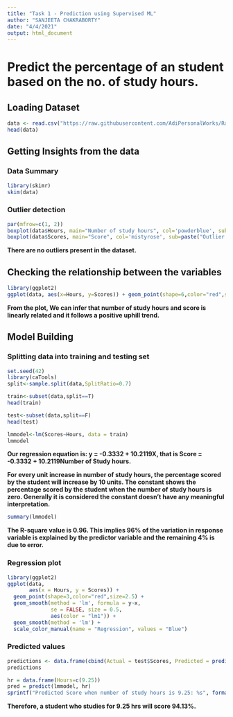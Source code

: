 ---
title: "Task 1 - Prediction using Supervised ML"
author: "SANJEETA CHAKRABORTY"
date: "4/4/2021"
output: html_document
---

# Predict the percentage of an student based on the no. of study hours.

## Loading Dataset

```{r}
data <- read.csv("https://raw.githubusercontent.com/AdiPersonalWorks/Random/master/student_scores%20-%20student_scores.csv")
head(data)
```

## Getting Insights from the data

### Data Summary

```{r}
library(skimr)
skim(data)
```

### Outlier detection

```{r}
par(mfrow=c(1, 2))  
boxplot(data$Hours, main="Number of study hours", col='powderblue', sub=paste("Outlier rows: ", boxplot.stats(data$Hours)$out)) 
boxplot(data$Scores, main="Score", col='mistyrose', sub=paste("Outlier rows: ", boxplot.stats(data$Scores)$out))
```

**There are no outliers present in the dataset.**

## Checking the relationship between the variables

```{r}
library(ggplot2)
ggplot(data, aes(x=Hours, y=Scores)) + geom_point(shape=6,color="red",size=3.5) + geom_text(label=rownames(data), nudge_x = 0.25, nudge_y = 0.25, check_overlap = TRUE) + ggtitle("Scatterplot")
```

**From the plot, We can infer that number of study hours and score is linearly related and it follows a positive uphill trend.**

## Model Building

### Splitting data into training and testing set

```{r}
set.seed(42)
library(caTools)
split<-sample.split(data,SplitRatio=0.7)
```

```{r}
train<-subset(data,split==T)
head(train)
```

```{r}
test<-subset(data,split==F)
head(test)
```

```{r}
lmmodel<-lm(Scores~Hours, data = train)
lmmodel
```

**Our regression equation is: y = -0.3332 + 10.2119X, that is Score = -0.3332 + 10.2119Number of Study hours.**

**For every unit increase in number of study hours, the percentage scored by the student will increase by 10 units. The constant shows the percentage scored by the student when the number of study hours is zero. Generally it is considered the constant doesn't have any meaningful interpretation.**

```{r}
summary(lmmodel)
```

**The R-square value is 0.96. This implies 96% of the variation in response variable is explained by the predictor variable and the remaining 4% is due to error.**

### Regression plot

```{r}
library(ggplot2)
ggplot(data,
       aes(x = Hours, y = Scores)) +
  geom_point(shape=3,color="red",size=2.5) +          
  geom_smooth(method = 'lm', formula = y~x, 
              se = FALSE, size = 0.5,
              aes(color = "lm1")) +                   
  geom_smooth(method = 'lm') +           
  scale_color_manual(name = "Regression", values = "Blue")
```

### Predicted values

```{r}
predictions <- data.frame(cbind(Actual = test$Scores, Predicted = predict(lmmodel, test)))
predictions
```


```{r}
hr = data.frame(Hours=c(9.25))
pred = predict(lmmodel, hr)
sprintf("Predicted Score when number of study hours is 9.25: %s", format(round(pred, 2), nsmall = 2))
```

**Therefore, a student who studies for 9.25 hrs will score 94.13%.**










